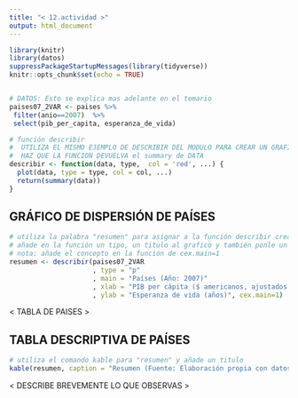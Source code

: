 ```yaml
---
title: "< 12.actividad >"
output: html_document
---
```


```r
library(knitr)
library(datos)
suppressPackageStartupMessages(library(tidyverse))
knitr::opts_chunk$set(echo = TRUE)


# DATOS: Esto se explica mas adelante en el temario
paises07_2VAR <- paises %>% 
 filter(anio==2007)  %>%
 select(pib_per_capita, esperanza_de_vida)

# función describir
#  UTILIZA EL MISMO EJEMPLO DE DESCRIBIR DEL MODULO PARA CREAR UN GRAFICO DE PUNTOS ROJOS A PARTIR DE data
#  HAZ QUE LA FUNCION DEVUELVA el summary de DATA 
describir <- function(data, type,  col = 'red', ...) {
  plot(data, type = type, col = col, ...)
  return(summary(data))
}
```

## GRÁFICO DE DISPERSIÓN DE PAÍSES

```r

# utiliza la palabra "resumen" para asignar a la función describir creada anteriormente para los datos de paises07_2VAR 
# añade en la función un tipo, un titulo al grafico y también ponle un titulo a los ejes
# nota: añade el concepto en la función de cex.main=1
resumen <- describir(paises07_2VAR
                     , type = "p"
                     , main = "Países (Año: 2007)"
                     , xlab = "PIB per cápita ($ americanos, ajustados según inflación)"
                     , ylab = "Esperanza de vida (años)", cex.main=1)

```

< TABLA DE PAISES >

## TABLA DESCRIPTIVA DE PAÍSES 

```r
# utiliza el comando kable para "resumen" y añade un titulo 
kable(resumen, caption = "Resumen (Fuente: Elaboración propia con datos de Gapminder)")
```

< DESCRIBE BREVEMENTE LO QUE OBSERVAS >

